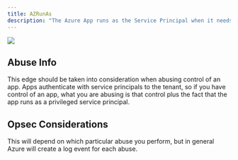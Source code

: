 ---
title: AZRunAs
description: "The Azure App runs as the Service Principal when it needs to authenticate to the tenant."
---

<img src="/assets/enterprise-AND-community-edition-pill-tag.svg"/> 


## Abuse Info

This edge should be taken into consideration when abusing control of an app. Apps authenticate with service principals to the tenant, so if you have control of an app, what you are abusing is that control plus the fact that the app runs as a privileged service principal.

## Opsec Considerations

This will depend on which particular abuse you perform, but in general Azure will create a log event for each abuse.

